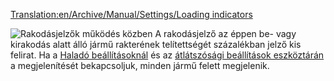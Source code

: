 [[Translation:en/Archive/Manual/Settings/Loading indicators]]


[[File:en/Loading indicators.png|thumb|Rakodásjelzők működés közben]]
A rakodásjelző az éppen be- vagy kirakodás alatt álló jármű rakterének telítettségét százalékban jelző kis felirat. Ha a [[hu/Haladó beállítások/Megjelenítési beállítások|Haladó beállításoknál]] és az [[hu/Manual/Átlátszósági beállítások|átlátszósági beállítások eszköztárán]] a megjelenítését bekapcsoljuk, minden jármű felett megjelenik.
